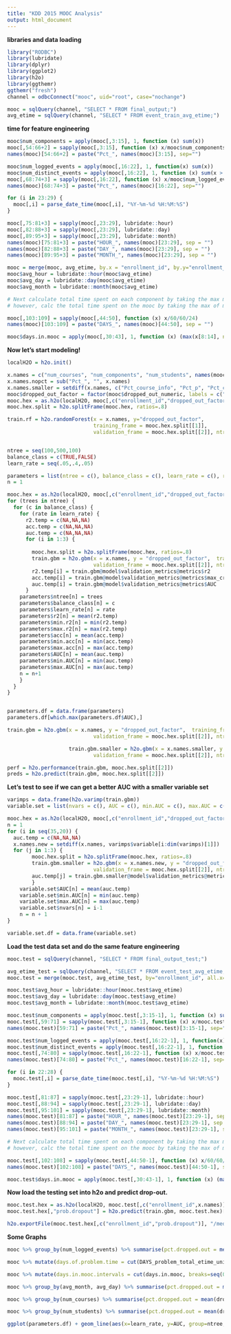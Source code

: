 ```yaml
---
title: "KDD 2015 MOOC Analysis"
output: html_document
---
```


**libraries and data loading**

```r
library("RODBC")
library(lubridate)
library(dplyr)
library(ggplot2)
library(h2o)
library(ggthemr)
ggthemr("fresh")
channel = odbcConnect("mooc", uid="root", case="nochange")

mooc = sqlQuery(channel, "SELECT * FROM final_output;")
avg_etime = sqlQuery(channel, "SELECT * FROM event_train_avg_etime;")
```

**time for feature engineering**

```r
mooc$num_components = apply(mooc[,3:15], 1, function (x) sum(x))
mooc[,54:66+2] = sapply(mooc[,3:15], function (x) x/mooc$num_components)
names(mooc)[54:66+2] = paste("Pct_", names(mooc)[3:15], sep="")

mooc$num_logged_events = apply(mooc[,16:22], 1, function(x) sum(x))
mooc$num_distinct_events = apply(mooc[,16:22], 1, function (x) sum(x > 0))
mooc[,68:74+3] = sapply(mooc[,16:22], function (x) x/mooc$num_logged_events)
names(mooc)[68:74+3] = paste("Pct_", names(mooc)[16:22], sep="")

for (i in 23:29) {
  mooc[,i] = parse_date_time(mooc[,i], "%Y-%m-%d %H:%M:%S")
}

mooc[,75:81+3] = sapply(mooc[,23:29], lubridate::hour)
mooc[,82:88+3] = sapply(mooc[,23:29], lubridate::day)
mooc[,89:95+3] = sapply(mooc[,23:29], lubridate::month)
names(mooc)[75:81+3] = paste("HOUR_", names(mooc)[23:29], sep = "")
names(mooc)[82:88+3] = paste("DAY_", names(mooc)[23:29], sep = "")
names(mooc)[89:95+3] = paste("MONTH_", names(mooc)[23:29], sep = "")

mooc = merge(mooc, avg_etime, by.x = "enrollment_id", by.y="enrollment_id", all.x=TRUE)
mooc$avg_hour = lubridate::hour(mooc$avg_etime)
mooc$avg_day = lubridate::day(mooc$avg_etime)
mooc$avg_month = lubridate::month(mooc$avg_etime)

# Next calculate total time spent on each component by taking the max minus the min unix times and dividing by 60/60/24 to get number of days. (already done but it is still in unix time)
# however, calc the total time spent on the mooc by taking the max of maxes and subtract from that the min of the mins

mooc[,103:109] = sapply(mooc[,44:50], function (x) x/60/60/24)
names(mooc)[103:109] = paste("DAYS_", names(mooc)[44:50], sep = "")

mooc$days.in.mooc = apply(mooc[,30:43], 1, function (x) (max(x[8:14], na.rm=TRUE) - min(x[1:7], na.rm=TRUE))/60/60/24)
```

**Now let's start modeling!**

```r
localH2O = h2o.init()

x.names = c("num_courses", "num_components", "num_students", names(mooc)[c(56:77,103:109)], "days.in.mooc", "avg_hour", "avg_day", "avg_month")
x.names.nopct = sub("Pct_", "", x.names)
x.names.smaller = setdiff(x.names, c("Pct_course_info", "Pct_p", "Pct_combinedopenended","Pct_course","DAYS_wiki_total_etime_unix"))
mooc$dropped_out_factor = factor(mooc$dropped_out_numeric, labels = c("stayed","dropped out"))
mooc.hex = as.h2o(localH2O, mooc[,c("enrollment_id","dropped_out_factor",x.names)])
mooc.hex.split = h2o.splitFrame(mooc.hex, ratios=.8)

train.rf = h2o.randomForest(x = x.names, y="dropped_out_factor",
                            training_frame = mooc.hex.split[[1]],
                            validation_frame = mooc.hex.split[[2]], ntrees = 300, mtries=8, balance_classes = TRUE)


ntree = seq(100,500,100)
balance_class = c(TRUE,FALSE)
learn_rate = seq(.05,.4,.05)

parameters = list(ntree = c(), balance_class = c(), learn_rate = c(), r2 = c(), min.r2 = c(), max.r2 = c(), acc = c(), min.acc = c(), max.acc = c(), AUC = c(), min.AUC = c(), max.AUC = c())
n = 1

mooc.hex = as.h2o(localH2O, mooc[,c("enrollment_id","dropped_out_factor",x.names)])
for (trees in ntree) {
  for (c in balance_class) {
    for (rate in learn_rate) {
      r2.temp = c(NA,NA,NA)
      acc.temp = c(NA,NA,NA)
      auc.temp = c(NA,NA,NA)
      for (i in 1:3) {
        
        mooc.hex.split = h2o.splitFrame(mooc.hex, ratios=.8)   
        train.gbm = h2o.gbm(x = x.names, y = "dropped_out_factor",  training_frame = mooc.hex.split[[1]],
                            validation_frame = mooc.hex.split[[2]], ntrees = trees, balance_classes = c, learn_rate = rate)
        r2.temp[i] = train.gbm@model$validation_metrics@metrics$r2
        acc.temp[i] = train.gbm@model$validation_metrics@metrics$max_criteria_and_metric_scores[4,3]
        auc.temp[i] = train.gbm@model$validation_metrics@metrics$AUC
      }
    parameters$ntree[n] = trees
    parameters$balance_class[n] = c
    parameters$learn_rate[n] = rate
    parameters$r2[n] = mean(r2.temp)
    parameters$min.r2[n] = min(r2.temp)
    parameters$max.r2[n] = max(r2.temp)
    parameters$acc[n] = mean(acc.temp)
    parameters$min.acc[n] = min(acc.temp)
    parameters$max.acc[n] = max(acc.temp)
    parameters$AUC[n] = mean(auc.temp)
    parameters$min.AUC[n] = min(auc.temp)
    parameters$max.AUC[n] = max(auc.temp)
    n = n+1
    }
  }
}


parameters.df = data.frame(parameters)
parameters.df[which.max(parameters.df$AUC),]

train.gbm = h2o.gbm(x = x.names, y = "dropped_out_factor",  training_frame = mooc.hex.split[[1]],
                            validation_frame = mooc.hex.split[[2]], ntrees = 500, balance_classes = FALSE, learn_rate = .05)

                    train.gbm.smaller = h2o.gbm(x = x.names.smaller, y = "dropped_out_factor",  training_frame = mooc.hex.split[[1]],
                            validation_frame = mooc.hex.split[[2]], ntrees = 300, balance_classes = TRUE)

perf = h2o.performance(train.gbm, mooc.hex.split[[2]])
preds = h2o.predict(train.gbm, mooc.hex.split[[2]])

```

**Let's test to see if we can get a better AUC with a smaller variable set**
```r
varimps = data.frame(h2o.varimp(train.gbm))
variable.set = list(nvars = c(), AUC = c(), min.AUC = c(), max.AUC = c())

mooc.hex = as.h2o(localH2O, mooc[,c("enrollment_id","dropped_out_factor",x.names)])
n = 1
for (i in seq(35,20)) {
  auc.temp = c(NA,NA,NA)
  x.names.new = setdiff(x.names, varimps$variable[i:dim(varimps)[1]])
  for (j in 1:3) {
        mooc.hex.split = h2o.splitFrame(mooc.hex, ratios=.8)  
        train.gbm.smaller = h2o.gbm(x = x.names.new, y = "dropped_out_factor",  training_frame = mooc.hex.split[[1]],
                            validation_frame = mooc.hex.split[[2]], ntrees = 500, balance_classes = FALSE, learn_rate = .05)
        auc.temp[j] = train.gbm.smaller@model$validation_metrics@metrics$AUC
        }
    variable.set$AUC[n] = mean(auc.temp)
    variable.set$min.AUC[n] = min(auc.temp)
    variable.set$max.AUC[n] = max(auc.temp)
    variable.set$nvars[n] = i-1
    n = n + 1
}

variable.set.df = data.frame(variable.set)
```

**Load the test data set and do the same feature engineering**

```r
mooc.test = sqlQuery(channel, "SELECT * FROM final_output_test;")

avg_etime_test = sqlQuery(channel, "SELECT * FROM event_test_avg_etime;")
mooc.test = merge(mooc.test, avg_etime_test, by="enrollment_id", all.x= TRUE)

mooc.test$avg_hour = lubridate::hour(mooc.test$avg_etime)
mooc.test$avg_day = lubridate::day(mooc.test$avg_etime)
mooc.test$avg_month = lubridate::month(mooc.test$avg_etime)

mooc.test$num_components = apply(mooc.test[,3:15-1], 1, function (x) sum(x))
mooc.test[,59:71] = sapply(mooc.test[,3:15-1], function (x) x/mooc.test$num_components)
names(mooc.test)[59:71] = paste("Pct_", names(mooc.test)[3:15-1], sep="")

mooc.test$num_logged_events = apply(mooc.test[,16:22-1], 1, function(x) sum(x))
mooc.test$num_distinct_events = apply(mooc.test[,16:22-1], 1, function (x) sum(x > 0))
mooc.test[,74:80] = sapply(mooc.test[,16:22-1], function (x) x/mooc.test$num_logged_events)
names(mooc.test)[74:80] = paste("Pct_", names(mooc.test)[16:22-1], sep="")

for (i in 22:28) {
  mooc.test[,i] = parse_date_time(mooc.test[,i], "%Y-%m-%d %H:%M:%S")
}

mooc.test[,81:87] = sapply(mooc.test[,23:29-1], lubridate::hour)
mooc.test[,88:94] = sapply(mooc.test[,23:29-1], lubridate::day)
mooc.test[,95:101] = sapply(mooc.test[,23:29-1], lubridate::month)
names(mooc.test)[81:87] = paste("HOUR_", names(mooc.test)[23:29-1], sep = "")
names(mooc.test)[88:94] = paste("DAY_", names(mooc.test)[23:29-1], sep = "")
names(mooc.test)[95:101] = paste("MONTH_", names(mooc.test)[23:29-1], sep = "")

# Next calculate total time spent on each component by taking the max minus the min unix times and dividing by 60/60/24 to get number of days. (already done but it is still in unix time)
# however, calc the total time spent on the mooc by taking the max of maxes and subtract from that the min of the mins

mooc.test[,102:108] = sapply(mooc.test[,44:50-1], function (x) x/60/60/24)
names(mooc.test)[102:108] = paste("DAYS_", names(mooc.test)[44:50-1], sep = "")

mooc.test$days.in.mooc = apply(mooc.test[,30:43-1], 1, function (x) (max(x[8:14], na.rm=TRUE) - min(x[1:7], na.rm=TRUE))/60/60/24)
```

**Now load the testing set into h2o and predict drop-out.**

```r
mooc.test.hex = as.h2o(localH2O, mooc.test[,c("enrollment_id",x.names)])
mooc.test.hex[,"prob.dropout"] = h2o.predict(train.gbm, mooc.test.hex)[,2]

h2o.exportFile(mooc.test.hex[,c("enrollment_id","prob.dropout")], "/media/altHD/KDD2015/mooc_test_predictions.csv", force = TRUE)
```

**Some Graphs**

```r
mooc %>% group_by(num_logged_events) %>% summarise(pct.dropped.out = mean(dropped_out_numeric)) %>% ggplot(.) + geom_point(aes(x=num_logged_events, y=pct.dropped.out), stat="identity") + ggtitle("Proportion of MOOC students who dropped out \nby # of logged online interactions with the website.") + geom_smooth(aes(x=num_logged_events, y=pct.dropped.out), colour="dark blue", fill="blue") + scale_x_continuous(limits=c(0,1500))

mooc %>% mutate(days.of.problem.time = cut(DAYS_problem_total_etime_unix, breaks=seq(0,30,6), labels = c("0 - 6", "7 - 12", "13 - 18", "19 - 24", "25 - 30")))  %>% group_by(days.of.problem.time) %>% summarise(pct.dropped.out = mean(dropped_out_numeric)) %>% ggplot(.) + geom_point(aes(x=days.of.problem.time, y=pct.dropped.out), stat="identity", size=5) + ggtitle("Proportion of MOOC students who dropped out \nby # of logged days from first problem entry to last")

mooc %>% mutate(days.in.mooc.intervals = cut(days.in.mooc, breaks=seq(0,30,6), labels = c("0 - 6", "7 - 12", "13 - 18", "19 - 24", "25 - 30")))  %>% group_by(days.in.mooc.intervals) %>% summarise(pct.dropped.out = mean(dropped_out_numeric)) %>% ggplot(.) + geom_point(aes(x=days.in.mooc.intervals, y=pct.dropped.out), stat="identity", size=5) + ggtitle("Proportion of MOOC students who dropped out \nby # of logged days from first to last day of logged events")

mooc %>% group_by(avg_month, avg_day) %>% summarise(pct.dropped.out = mean(dropped_out_numeric)) %>% ggplot(.) + geom_point(aes(x=avg_day, y=pct.dropped.out), stat="identity", alpha=.4, size=4) + ggtitle("Proportion of MOOC students who dropped out \nby average month and day of logged events") + scale_color_discrete() + facet_grid(~avg_month) + geom_smooth(aes(x=avg_day, y=pct.dropped.out),se=FALSE, colour="dark blue")

mooc %>% group_by(num_courses) %>% summarise(pct.dropped.out = mean(dropped_out_numeric)) %>% ggplot(.) + geom_point(aes(x=num_courses, y=pct.dropped.out), stat="identity", alpha=.4, size=4) + ggtitle("Proportion of MOOC students who dropped out \nby number of courses taken per student") + scale_color_discrete() + geom_smooth(aes(x=num_courses, y=pct.dropped.out),se=FALSE, colour="dark blue")

mooc %>% group_by(num_students) %>% summarise(pct.dropped.out = mean(dropped_out_numeric)) %>% ggplot(.) + geom_point(aes(x=num_students, y=pct.dropped.out), stat="identity", alpha=.4, size=4) + ggtitle("Proportion of MOOC students who dropped out \nby number of students per course") + scale_color_discrete() + geom_smooth(aes(x=num_students, y=pct.dropped.out),se=FALSE, colour="dark blue")

ggplot(parameters.df) + geom_line(aes(x=learn_rate, y=AUC, group=ntree, colour=ntree)) + facet_grid(~balance_class) + geom_point(aes(x=learn_rate, y=AUC, colour = ntree),size=3) + scale_color_gradient2() + ggtitle("Model Validation Performance (Area Under Curve) According to Tuning Parameters") + scale_x_continuous(breaks=seq(.05,.4,.05))
```
